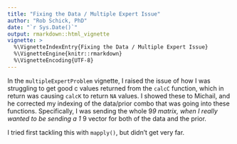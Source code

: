 ```yaml
---
title: "Fixing the Data / Multiple Expert Issue"
author: "Rob Schick, PhD"
date: "`r Sys.Date()`"
output: rmarkdown::html_vignette
vignette: >
  %\VignetteIndexEntry{Fixing the Data / Multiple Expert Issue}
  %\VignetteEngine{knitr::rmarkdown}
  %\VignetteEncoding{UTF-8}
---
```


In the `multipleExpertProblem` vignette, I raised the issue of how I was struggling to get good c values returned from the `calcC` function, which in return was causing `calcK` to return `NA` values. I showed these to Michail, and he corrected my indexing of the data/prior combo that was going into these functions. Specifically, I was sending the whole 9*9 matrix, when I really wanted to be sending a 1 * 9 vector for both of the data and the prior. 

I tried first tackling this with `mapply()`, but didn't get very far. 
